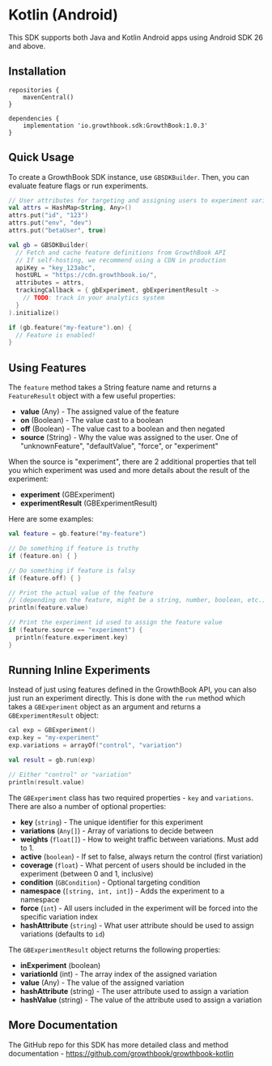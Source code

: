 # Kotlin (Android)

This SDK supports both Java and Kotlin Android apps using Android SDK 26 and above.

## Installation

```
repositories {
    mavenCentral()
}

dependencies {
    implementation 'io.growthbook.sdk:GrowthBook:1.0.3'
}
```

## Quick Usage

To create a GrowthBook SDK instance, use `GBSDKBuilder`. Then, you can evaluate feature flags or run experiments.

```kotlin
// User attributes for targeting and assigning users to experiment variations
val attrs = HashMap<String, Any>()
attrs.put("id", "123")
attrs.put("env", "dev")
attrs.put("betaUser", true)

val gb = GBSDKBuilder(
  // Fetch and cache feature definitions from GrowthBook API
  // If self-hosting, we recommend using a CDN in production
  apiKey = "key_123abc",
  hostURL = "https://cdn.growthbook.io/",
  attributes = attrs,
  trackingCallback = { gbExperiment, gbExperimentResult ->
    // TODO: track in your analytics system
  }
).initialize()

if (gb.feature("my-feature").on) {
  // Feature is enabled!
}
```

## Using Features

The `feature` method takes a String feature name and returns a `FeatureResult` object with a few useful properties:

- **value** (Any) - The assigned value of the feature
- **on** (Boolean) - The value cast to a boolean
- **off** (Boolean) - The value cast to a boolean and then negated
- **source** (String) - Why the value was assigned to the user. One of "unknownFeature", "defaultValue", "force", or "experiment"

When the source is "experiment", there are 2 additional properties that tell you which experiment was used and more details about the result of the experiment:

- **experiment** (GBExperiment)
- **experimentResult** (GBExperimentResult)

Here are some examples:

```kotlin
val feature = gb.feature("my-feature")

// Do something if feature is truthy
if (feature.on) { }

// Do something if feature is falsy
if (feature.off) { }

// Print the actual value of the feature
// (depending on the feature, might be a string, number, boolean, etc.)
println(feature.value)

// Print the experiment id used to assign the feature value
if (feature.source == "experiment") {
  println(feature.experiment.key)
}
```

## Running Inline Experiments

Instead of just using features defined in the GrowthBook API, you can also just run an experiment directly. This is done with the `run` method which takes a `GBExperiment` object as an argument and returns a `GBExperimentResult` object:

```kotlin
cal exp = GBExperiment()
exp.key = "my-experiment"
exp.variations = arrayOf("control", "variation")

val result = gb.run(exp)

// Either "control" or "variation"
println(result.value)
```

The `GBExperiment` class has two required properties - `key` and `variations`. There are also a number of optional properties:

- **key** (`string`) - The unique identifier for this experiment
- **variations** (`Any[]`) - Array of variations to decide between
- **weights** (`float[]`) - How to weight traffic between variations. Must add to 1.
- **active** (`boolean`) - If set to false, always return the control (first variation)
- **coverage** (`float`) - What percent of users should be included in the experiment (between 0 and 1, inclusive)
- **condition** (`GBCondition`) - Optional targeting condition
- **namespace** (`[string, int, int]`) - Adds the experiment to a namespace
- **force** (`int`) - All users included in the experiment will be forced into the specific variation index
- **hashAttribute** (`string`) - What user attribute should be used to assign variations (defaults to `id`)

The `GBExperimentResult` object returns the following properties:

- **inExperiment** (boolean)
- **variationId** (int) - The array index of the assigned variation
- **value** (Any) - The value of the assigned variation
- **hashAttribute** (string) - The user attribute used to assign a variation
- **hashValue** (string) - The value of the attribute used to assign a variation

## More Documentation

The GitHub repo for this SDK has more detailed class and method documentation - https://github.com/growthbook/growthbook-kotlin
